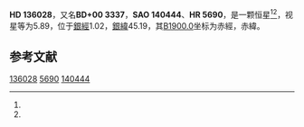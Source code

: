 {{Starbox begin
| name = HD 136028
}}
{{Starbox observe
| epoch = [[J2000.0|J2000.0]]
| constell = {{星座名待查}}<ref name=SIMBAD>{{cite web
 | url=http://simbad.u-strasbg.fr/simbad/sim-id?Ident=HR+5690
 | title=Pulsating variable Star
 | publisher=Centre de Données astronomiques de Strasbourg
 | work=SIMBAD
 | accessdate=2012-07-13
 | archive-date=2016-03-17
 | archive-url=https://web.archive.org/web/20160317072104/http://simbad.u-strasbg.fr/simbad/sim-id?Ident=HR+5690
 | dead-url=no
 }}</ref><ref name=DATA>{{cite web
 | url=http://vizier.u-strasbg.fr/viz-bin/VizieR-5?-out.add=.&-source=5050&-corr=PK=HR&-out.max=9999&HR=5690
 | title=VizieR Detailed Page
 | accessdate=2012-07-13
 | archive-date=2016-03-04
 | archive-url=https://web.archive.org/web/20160304203837/http://vizier.u-strasbg.fr/viz-bin/VizieR-5?-out.add=.&-source=5050&-corr=PK=HR&-out.max=9999&HR=5690
 | dead-url=no
 }}</ref>
| 星官 = 
| ra = {{RA|15|18|26.2}}<ref name=SIMBAD /><ref name=DATA />
| dec = {{DEC|-0|27|41}}<ref name=SIMBAD /><ref name=DATA />
| appmag_v = 5.89<ref name=SIMBAD /><ref name=DATA />
}}
{{Starbox character
| class = K5III<ref name=SIMBAD /><ref name=DATA />
| b-v = 1.51<ref name=SIMBAD /><ref name=DATA />
| u-b = 1.82<ref name=SIMBAD /><ref name=DATA />
| r-i = <ref name=SIMBAD /><ref name=DATA />
| variable = 
}}
{{Starbox astrometry
| radial_v = 1.82
| prop_mo_ra = -13
| parallax = 
| p_error = 
}}
{{Starbox catalog
| names =BD+00 3337，[[SAO星表|SAO]] 140444，[[HD星表|HD]] 136028，[[HR星表|HR]] 5690}}
{{Starbox reference |Simbad=HR+5690}}
{{Starbox end}}

'''HD 136028'''，又名'''BD+00 3337'''，'''SAO 140444'''、'''HR 5690'''，是一颗恒星<ref name=SIMBAD /><ref name=DATA />，视星等为5.89，位于[[銀道座標系|銀經]]1.02，[[銀道座標系|銀緯]]45.19，其[[B1900.0|B1900.0]]坐标为赤經{{RA|15|13|18.3}}，赤緯{{DEC|-0|45.19|45}}。

== 参考文献 ==
{{reflist}}

{{star-stub}}

[[Category:HD和HDE天體|136028]]
[[Category:HR天體|5690]]
[[Category:SAO天體|140444]]